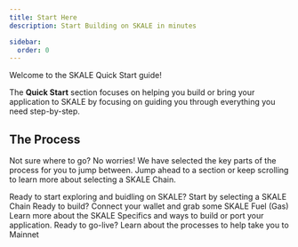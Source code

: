 ```yaml
---
title: Start Here
description: Start Building on SKALE in minutes

sidebar:
  order: 0
---
```



Welcome to the SKALE Quick Start guide!

The **Quick Start** section focuses on helping you build or bring your application
to SKALE by focusing on guiding you through everything you need step-by-step.

## The Process

Not sure where to go? No worries! We have selected the key parts of the process
for you to jump between. Jump ahead to a section or keep scrolling to learn more about 
selecting a SKALE Chain.

<CardGrid>
	<a style="text-decoration: none;"href="/quick-start/select-a-chain">
		<Card title="1. Select a SKALE Chain">
			Ready to start exploring and buidling on SKALE? Start by selecting a SKALE Chain
		</Card>
	</a>
	<a style="text-decoration: none;"href="/quick-start/acquire-sfuel">
		<Card title="2. Acquire sFUEL (Gas Token)">
			Ready to build? Connect your wallet and grab some SKALE Fuel (Gas)
		</Card>
	</a>
	<a style="text-decoration: none;"href="/quick-start/build">
		<Card title="3. Build">
			Learn more about the SKALE Specifics and ways to build or port your application.
		</Card>
	</a>
	<a style="text-decoration: none;"href="/quick-start/go-live">
		<Card title="4. Go-Live Process">
			Ready to go-live? Learn about the processes to help take you to Mainnet
		</Card>
	</a>
</CardGrid>